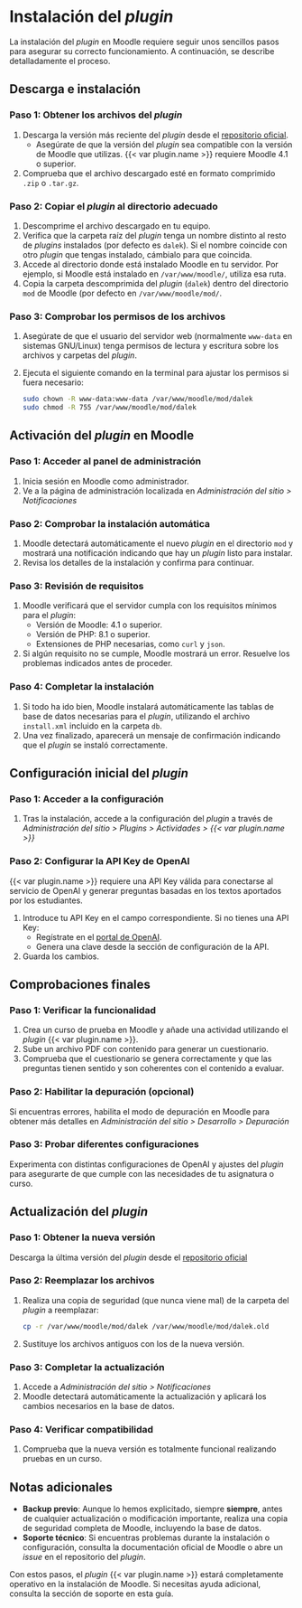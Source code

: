 # Instalación del _plugin_

La instalación del _plugin_ en Moodle requiere seguir unos sencillos
pasos para asegurar su correcto funcionamiento. A
continuación, se describe detalladamente el proceso.

## Descarga e instalación

### Paso 1: Obtener los archivos del _plugin_

1. Descarga la versión más reciente del _plugin_ desde el
   [repositorio oficial]({{< var repository.base >}}).
   - Asegúrate de que la versión del _plugin_ sea compatible con la
     versión de Moodle que utilizas. {{< var plugin.name >}} requiere
     Moodle 4.1 o superior.
2. Comprueba que el archivo descargado esté en formato comprimido `.zip`
   o `.tar.gz`.

### Paso 2: Copiar el _plugin_ al directorio adecuado

1. Descomprime el archivo descargado en tu equipo.
2. Verifica que la carpeta raíz del _plugin_ tenga un nombre distinto al
   resto de _plugins_ instalados (por defecto es `dalek`). Si el nombre
   coincide con otro _plugin_ que tengas instalado, cámbialo para que
   coincida.
3. Accede al directorio donde está instalado Moodle en tu servidor. Por
   ejemplo, si Moodle está instalado en `/var/www/moodle/`, utiliza esa
   ruta.
4. Copia la carpeta descomprimida del _plugin_ (`dalek`) dentro del
   directorio `mod` de Moodle (por defecto en `/var/www/moodle/mod/`.

### Paso 3: Comprobar los permisos de los archivos

1. Asegúrate de que el usuario del servidor web (normalmente `www-data`
   en sistemas GNU/Linux) tenga permisos de lectura y escritura sobre
   los archivos y carpetas del _plugin_.
2. Ejecuta el siguiente comando en la terminal para ajustar los permisos
   si fuera necesario:
   ```bash
   sudo chown -R www-data:www-data /var/www/moodle/mod/dalek
   sudo chmod -R 755 /var/www/moodle/mod/dalek
   ```

## Activación del _plugin_ en Moodle

### Paso 1: Acceder al panel de administración

1. Inicia sesión en Moodle como administrador.
2. Ve a la página de administración localizada en _Administración del
   sitio > Notificaciones_

### Paso 2: Comprobar la instalación automática

1. Moodle detectará automáticamente el nuevo _plugin_ en el directorio
   `mod` y mostrará una notificación indicando que hay un _plugin_ listo
   para instalar.
2. Revisa los detalles de la instalación y confirma para continuar.

### Paso 3: Revisión de requisitos

1. Moodle verificará que el servidor cumpla con los requisitos mínimos
   para el _plugin_:
   - Versión de Moodle: 4.1 o superior.
   - Versión de PHP: 8.1 o superior.
   - Extensiones de PHP necesarias, como `curl` y `json`.
2. Si algún requisito no se cumple, Moodle mostrará un error. Resuelve
   los problemas indicados antes de proceder.

### Paso 4: Completar la instalación

1. Si todo ha ido bien, Moodle instalará automáticamente las tablas de
   base de datos necesarias para el _plugin_, utilizando el archivo
   `install.xml` incluido en la carpeta `db`.
2. Una vez finalizado, aparecerá un mensaje de confirmación indicando
   que el _plugin_ se instaló correctamente.

## Configuración inicial del _plugin_

### Paso 1: Acceder a la configuración

1. Tras la instalación, accede a la configuración del _plugin_ a través de
   _Administración del sitio > Plugins > Actividades >
   {{< var plugin.name >}}_

### Paso 2: Configurar la API Key de OpenAI

{{< var plugin.name >}} requiere una API Key válida para conectarse al
servicio de OpenAI y generar preguntas basadas en los textos aportados
por los estudiantes.

1. Introduce tu API Key en el campo correspondiente. Si no tienes una
   API Key:
   - Regístrate en el [portal de OpenAI](https://platform.openai.com/).
   - Genera una clave desde la sección de configuración de la API.
2. Guarda los cambios.

## Comprobaciones finales

### Paso 1: Verificar la funcionalidad

1. Crea un curso de prueba en Moodle y añade una actividad utilizando el
   _plugin_ {{< var plugin.name >}}.
2. Sube un archivo PDF con contenido para generar un cuestionario.
3. Comprueba que el cuestionario se genera correctamente y que las
   preguntas tienen sentido y son coherentes con el contenido
   a evaluar.

### Paso 2: Habilitar la depuración (opcional)

Si encuentras errores, habilita el modo de depuración en Moodle para
obtener más detalles en _Administración del sitio > Desarrollo >
Depuración_

### Paso 3: Probar diferentes configuraciones

Experimenta con distintas configuraciones de OpenAI y ajustes del
_plugin_ para asegurarte de que cumple con las necesidades de tu
asignatura o curso.

## Actualización del _plugin_

### Paso 1: Obtener la nueva versión

Descarga la última versión del _plugin_ desde el
[repositorio oficial]({{< var repository.base >}})

### Paso 2: Reemplazar los archivos

1. Realiza una copia de seguridad (que nunca viene mal) de la carpeta del
   _plugin_ a reemplazar:

   ```bash
   cp -r /var/www/moodle/mod/dalek /var/www/moodle/mod/dalek.old
   ```
2. Sustituye los archivos antiguos con los de la nueva versión.

### Paso 3: Completar la actualización

1. Accede a _Administración del sitio > Notificaciones_
2. Moodle detectará automáticamente la actualización y aplicará los
   cambios necesarios en la base de datos.

### Paso 4: Verificar compatibilidad

1. Comprueba que la nueva versión es totalmente funcional realizando
   pruebas en un curso.

## Notas adicionales

- **Backup previo**: Aunque lo hemos explicitado, siempre **siempre**,
  antes de cualquier actualización o modificación importante, realiza
  una copia de seguridad completa de Moodle, incluyendo la base de
  datos.
- **Soporte técnico**: Si encuentras problemas durante la instalación o
  configuración, consulta la documentación oficial de Moodle o abre un
  _issue_ en el repositorio del _plugin_.

Con estos pasos, el _plugin_ {{< var plugin.name >}} estará completamente
operativo en la instalación de Moodle. Si necesitas ayuda adicional,
consulta la sección de soporte en esta guía.
